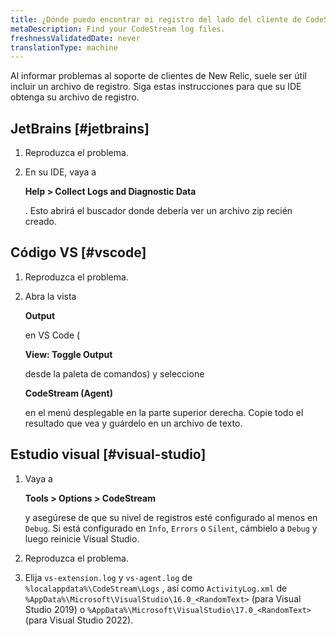 ```yaml
---
title: ¿Dónde puedo encontrar mi registro del lado del cliente de CodeStream?
metaDescription: Find your CodeStream log files.
freshnessValidatedDate: never
translationType: machine
---
```


Al informar problemas al soporte de clientes de New Relic, suele ser útil incluir un archivo de registro. Siga estas instrucciones para que su IDE obtenga su archivo de registro.

## JetBrains [#jetbrains]

1. Reproduzca el problema.

2. En su IDE, vaya a

   <DNT>**Help > Collect Logs and Diagnostic Data**</DNT>

   . Esto abrirá el buscador donde debería ver un archivo zip recién creado.

## Código VS [#vscode]

1. Reproduzca el problema.

2. Abra la vista

   <DNT>**Output**</DNT>

   en VS Code (

   <DNT>**View: Toggle Output**</DNT>

   desde la paleta de comandos) y seleccione

   <DNT>**CodeStream (Agent)**</DNT>

   en el menú desplegable en la parte superior derecha. Copie todo el resultado que vea y guárdelo en un archivo de texto.

## Estudio visual [#visual-studio]

1. Vaya a

   <DNT>**Tools > Options > CodeStream**</DNT>

   y asegúrese de que su nivel de registros esté configurado al menos en `Debug`. Si está configurado en `Info`, `Errors` o `Silent`, cámbielo a `Debug` y luego reinicie Visual Studio.

2. Reproduzca el problema.

3. Elija `vs-extension.log` y `vs-agent.log` de `%localappdata%\CodeStream\Logs` , así como `ActivityLog.xml` de `%AppData%\Microsoft\VisualStudio\16.0_<RandomText>` (para Visual Studio 2019) o `%AppData%\Microsoft\VisualStudio\17.0_<RandomText>` (para Visual Studio 2022).